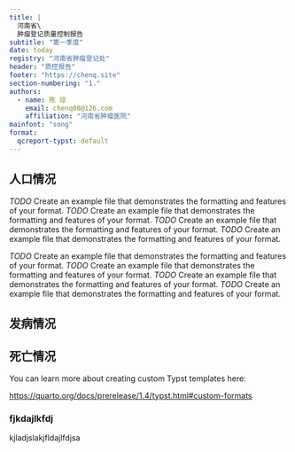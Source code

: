```yaml
---
title: |
  河南省\
  肿瘤登记质量控制报告
subtitle: "第一季度"
date: today
registry: "河南省肿瘤登记处"
header: "质控报告"
footer: "https://chenq.site"
section-numbering: "1."
authors:
  - name: 陈 琼
    email: chenq08@126.com
    affiliation: "河南省肿瘤医院"
mainfont: "song"
format:
  qcreport-typst: default
---
```


## 人口情况

*TODO* Create an example file that demonstrates the formatting and features of your format.
*TODO* Create an example file that demonstrates the formatting and features of your format.
*TODO* Create an example file that demonstrates the formatting and features of your format.
*TODO* Create an example file that demonstrates the formatting and features of your format.

*TODO* Create an example file that demonstrates the formatting and features of your format.
*TODO* Create an example file that demonstrates the formatting and features of your format.
*TODO* Create an example file that demonstrates the formatting and features of your format.
*TODO* Create an example file that demonstrates the formatting and features of your format.

## 发病情况

## 死亡情况

You can learn more about creating custom Typst templates here: 

<https://quarto.org/docs/prerelease/1.4/typst.html#custom-formats>

### fjkdajlkfdj
kjladjslakjfldajlfdjsa



